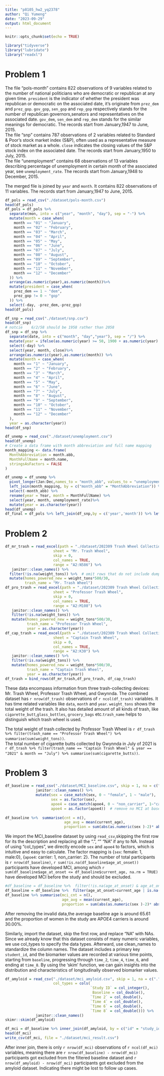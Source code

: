 ```yaml
---
title: "p8105_hw2_yq2378"
author: "Qi Yumeng"
date: "2023-09-29"
output: html_document
---
```


```r
knitr::opts_chunk$set(echo = TRUE)
```

```r
library("tidyverse")
library("lubridate")
library("readxl")
```

# Problem 1

The file “pols-month” contains 822 observations of 9 variables related to the number of national politicians who are democratic or republican at any given time. `president` is the indicator of whether the president was republican or democratic on the associated date, it's originate from `prez_dem` and `prez_gop`. `gov_gop`, `sen_gop` and `rep_gop` respectively stands for the number of republican governors,senators and representatives on the associated date. `gov_dem`, `sen_dem` and `rep_dem` stands for the similar meanings for democratic. The records start from January,1947 to June, 2015.  
The file “snp” contains 787 observations of 2 variables related to Standard & Poor’s stock market index (S&P), often used as a representative measure of stock market as a whole. `close` indicates the closing values of the S&P stock index on the associated date. The records start from January,1950 to July, 2015.   
The file “unemployment” contains 68 observations of 13 variables describing percentage of unemployment in certain month of the associated year, see `unemployment_rate`. The records start from January,1948 to December, 2015.   

The merged file is joined by `year` and `month`. It contains 822 observations of 11 variables. The records start from January,1947 to June, 2015.  


```r
df_pols = read_csv("./dataset/pols-month.csv")
head(df_pols)
df_pols = df_pols %>%
  separate(mon, into = c("year", "month", "day"), sep = "-") %>%
  mutate(month = case_when(
    month == "01" ~ "January",
    month == "02" ~ "February",
    month == "03" ~ "March",
    month == "04" ~ "April",
    month == "05" ~ "May",
    month == "06" ~ "June",
    month == "07" ~ "July",
    month == "08" ~ "August",
    month == "09" ~ "September",
    month == "10" ~ "October",
    month == "11" ~ "November",
    month == "12" ~ "December"
  )) %>%
  arrange(as.numeric(year),as.numeric(month))%>%
  mutate(president = case_when(
    prez_dem == 1 ~ "dem",
    prez_gop != 0 ~ "gop"
  )) %>%
  select(-day, -prez_dem,-prez_gop) 
head(df_pols)
```



```r
df_snp = read_csv("./dataset/snp.csv")
head(df_snp)
# notcie 	6/2/58 should be 1958 rather than 2058
df_snp = df_snp %>%
  separate(date, into = c("month", "day","year"), sep = "/") %>%
  mutate(year = ifelse(as.numeric(year) >= 50, 1900 + as.numeric(year) , 2000 + as.numeric(year)))%>%
  select(-day) %>%
  select(year, month, close)%>%
  arrange(as.numeric(year),as.numeric(month)) %>%
  mutate(month = case_when(
    month == "1" ~ "January",
    month == "2" ~ "February",
    month == "3" ~ "March",
    month == "4" ~ "April",
    month == "5" ~ "May",
    month == "6" ~ "June",
    month == "7" ~ "July",
    month == "8" ~ "August",
    month == "9" ~ "September",
    month == "10" ~ "October",
    month == "11" ~ "November",
    month == "12" ~ "December"
  ),
  year = as.character(year))  
head(df_snp)
```

```r
df_unemp = read_csv("./dataset/unemployment.csv")
head(df_unemp)
# Create a data frame with month abbreviation and full name mapping
month_mapping <- data.frame(
  MonthAbbreviation = month.abb,
  MonthFullName = month.name,
  stringsAsFactors = FALSE
)

df_unemp = df_unemp %>% 
  pivot_longer(Jan:Dec,names_to = "month_abb", values_to = "unemployment_rate") %>%
  left_join(month_mapping, by = c("month_abb" = "MonthAbbreviation")) %>% 
  select(-month_abb) %>%
  rename(year = Year, month = MonthFullName) %>% 
  select(year, month, unemployment_rate)%>% 
  mutate(year = as.character(year))
head(df_unemp)
df_final = df_pols %>% left_join(df_snp,by = c('year','month')) %>% left_join(df_unemp,by = c('year','month'))
```
# Problem 2

```r
df_mr_trash = read_excel(path = "./dataset/202309 Trash Wheel Collection Data.xlsx",
                      sheet = "Mr. Trash Wheel",
                      skip = 0,
                      col_names = TRUE,
                      range = "A2:N586") %>%
   janitor::clean_names() %>%
  filter(!is.na(weight_tons)) %>%  # omit rows that do not include dumpster-specific data
  mutate(homes_powered_new = weight_tons*500/30,
         trash_name = "Mr. Trash Wheel")
df_pro_trash = read_excel(path = "./dataset/202309 Trash Wheel Collection Data.xlsx",
                      sheet = "Professor Trash Wheel",
                      skip = 0,
                      col_names = TRUE,
                      range = "A2:M108") %>%
   janitor::clean_names() %>%
   filter(!is.na(weight_tons)) %>%
   mutate(homes_powered_new = weight_tons*500/30,
          trash_name = "Professor Trash Wheel",
          year = as.character(year))
df_cap_trash = read_excel(path = "./dataset/202309 Trash Wheel Collection Data.xlsx",
                      sheet = "Captain Trash Wheel",
                      skip = 0,
                      col_names = TRUE,
                      range = "A2:K30") %>%
   janitor::clean_names() %>%
   filter(!is.na(weight_tons)) %>%
   mutate(homes_powered_new = weight_tons*500/30,
          trash_name = "Captain Trash Wheel",
          year = as.character(year))
df_trash = bind_rows(df_mr_trash,df_pro_trash, df_cap_trash)
```

These data encompass information from three trash-collecting devices: Mr. Trash Wheel, Professor Trash Wheel, and Gwynnda. The combined dataset has `r nrow(df_trash)` observations of `r ncol(df_trash)` variables. It has time related variables like `data`, `month` and `year`. `weight_tons` shows the total weight of the trash. It also has detailed amount of all kinds of trash, like `cigarette_butt`,`glass_bottles`, `grocery_bags` etc.`trash_name` helps to distinguish which trash wheel is used.

The total weight of trash collected by Professor Trash Wheel is `r df_trash %>% filter(trash_name == "Professor Trash Wheel") %>% summarise(sum(weight_tons))`.     
The total number of cigarette butts collected by Gwynnda in July of 2021 is `r df_trash %>% filter(trash_name == "Captain Trash Wheel" & year == "2021" & month == "July") %>% summarise(sum(cigarette_butts))`.


# Problem 3

```r
df_baseline = read_csv("./dataset/MCI_baseline.csv", skip = 1, na = c(".", "NA", ""), show_col_types = FALSE) %>%
              janitor::clean_names() %>%
              mutate(sex = case_match(sex, 0 ~ "female", 1 ~ "male"),
                     sex = as.factor(sex),
                     apoe4 = case_match(apoe4, 0 ~ "non_carrier", 1~"carrier"),
                     apoe4 = as.factor(apoe4))  # remove no MCI at baseline
          
df_baseline %>%  summarise(cnt = n(), 
                           age_avg = mean(current_age),
                           proportion = sum(abs(as.numeric(sex )-2)* abs(as.numeric(apoe4)-2))/sum(abs(as.numeric(sex )-2)))
```

We import the MCI_baseline dataset by using `read_csv`,skipping the first row for its the description and replacing all the ".", "" "NA" if any to NA. Instead of using "col_types", we directly encode `sex` and `apoe4` to factors, which is intuitive and easy to calculate. The factor mapping is {`sex`: female: 1, male:0}, {`apoe4`: carrier: 1, non_carrier: 2}. The number of total participants is `r nrow(df_baseline)`, `r sum(!is.na(df_baseline$age_at_onset))` participants have developed MCI, among which `r sum(df_baseline$age_at_onset <= df_baseline$current_age, na.rm = TRUE)` have developed MCI before the study and should be excluded.

```r
#df_baseline = df_baseline %>%  filter(!is.na(age_at_onset) & age_at_onset>current_age) 
df_baseline = df_baseline %>%  filter(age_at_onset>current_age | is.na(age_at_onset)) 
df_baseline %>% summarise(mci_cnt = n(), 
                          age_avg = mean(current_age),
                          proportion = sum(abs(as.numeric(sex )-2)* abs(as.numeric(apoe4)-2))/sum(abs(as.numeric(sex )-2)))

```
After removing the invalid data,the average baseline age is around 65.61	and the proportion of women in the study are APOE4 carriers is around 30.00%.

Similarly, import the dataset, skip the first row, and replace "NA" with NAs. Since we already know that this dataset consists of many numeric variables, we use col_types to specify the data types. Afterward, use clean_names to standardize the column names. The dataset includes a primary key `student_id`, and the biomarker values are recorded at various time points, starting from `baseline`, progressing through `time_2`, `time_4`, `time_6`, and ending at `time_8`. By using the 'skim' function, we can gain insights into the distribution and characteristics of longitudinally observed biomarker values.

```r
df_amyloid = read_csv("./dataset/mci_amyloid.csv", skip = 1, na = c(".", "NA", "") ,
                      col_types = cols(
                                       `Study ID` = col_integer(),
                                        Baseline = col_double(),
                                       `Time 2` = col_double(),
                                       `Time 4` = col_double(),
                                       `Time 6` = col_double(),
                                       `Time 8` = col_double())) %>%
              janitor::clean_names() 
skimr::skim(df_amyloid)              
```

```r
df_mci = df_baseline %>% inner_join(df_amyloid, by = c("id" = "study_id"))
head(df_mci)
write_csv(df_mci, file = "./dataset/mci_result.csv")
```
After inner join, there is only `r nrow(df_mci)` observations of `r ncol(df_mci)` variables, meaning there are `r nrow(df_baseline) - nrow(df_mci)` participants got excluded from the filtered baseline dataset and `r nrow(df_amyloid) - nrow(df_mci)` participants got excluded from the amyloid dataset. Indicating there might be lost to follow up cases. 